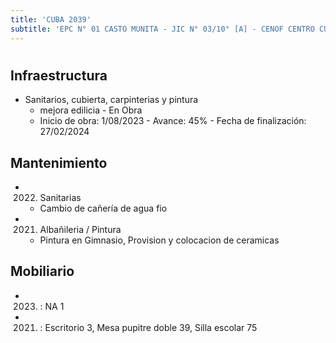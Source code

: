 ```yaml
---
title: 'CUBA 2039'
subtitle: 'EPC N° 01 CASTO MUNITA - JIC N° 03/10° [A] - CENOF CENTRO CUBA - ESEA EN DANZA MASTRAZZI CURSO VOCACIONAL DE DANZA Y EXPRESIÓN CORPORAL JUVENIL N° 09'
---
```


#
## Infraestructura

* Sanitarios, cubierta, carpinterias y pintura 
    + mejora edilicia - En Obra 
    + Inicio de obra: 1/08/2023 - Avance: 45% - Fecha de finalización: 27/02/2024 






## Mantenimiento

*  (2022) Sanitarias 
    + Cambio de cañería de agua fio

*  (2021) Albañileria / Pintura 
    + Pintura en Gimnasio, Provision y colocacion de ceramicas





## Mobiliario

*  (2023) : NA 1 

*  (2021) : Escritorio 3, Mesa pupitre doble 39, Silla escolar 75 



